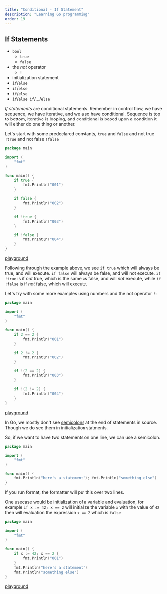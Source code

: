 ```yaml
---
title: "Conditional - If Statement"
description: "Learning Go programming"
order: 19
---
```



## If Statements

  * `bool`
    - `true`
    - `false`
  * the _not_ operator
    - `!`
  * initialization statement
  * `if`/`else`
  * `if`/`else`
  * `if`/`else`
  * `if`/`else if`/.../`else`

_If statements_ are conditional statements. Remember in control flow, we have sequence, we have iterative, and we also have conditional. Sequence is top to bottom, iterative is looping, and conditional is based upon a condition it will either do one thing or another.

Let's start with some predeclared constants, `true` and `false` and not true `!true` and not false `!false`

```go
package main

import (
	"fmt"
)

func main() {
	if true {
		fmt.Println("001")
	}

	if false {
		fmt.Println("002")
	}

	if !true {
		fmt.Println("003")
	}

	if !false {
		fmt.Println("004")
	}
}
```

[playground](https://play.golang.org/p/Aok8L_OVMo)

Following through the example above, we see `if true` which will always be true, and will execute. `if false` will always be false, and will not execute. `if !true` is if _not_ true, which is the same as false, and will _not_ execute, while `if !false` is if _not_ false, which will execute.

Let's try with some more examples using numbers and the not operator `!`:

```go
package main

import (
	"fmt"
)

func main() {
	if 2 == 2 {
		fmt.Println("001")
	}

	if 2 != 2 {
		fmt.Println("002")
	}

	if !(2 == 2) {
		fmt.Println("003")
	}

	if !(2 != 2) {
		fmt.Println("004")
	}
}
```

[playground](https://play.golang.org/p/Q1QjvxZzFX)

In Go, we mostly don't see [semicolons](https://golang.org/doc/effective_go.html#semicolons) at the end of statements in source. Though we do see them in initialization statments.

So, if we want to have two statements on one line, we can use a semicolon.

```go
package main

import (
	"fmt"
)

func main() {
	fmt.Println("here's a statement"); fmt.Println("something else")
}
```

If you run format, the formatter will put this over two lines.

One usecase would be initialization of a variable and evaluation, for example `if x := 42; x == 2` will initialize the variable `x` with the value of `42` then will evaluation the expression `x == 2` which is `false`

```go
package main

import (
	"fmt"
)

func main() {
	if x := 42; x == 2 {
		fmt.Println("001")
	}
	fmt.Println("here's a statement")
	fmt.Println("something else")
}
```

[playground](https://play.golang.org/p/araiTmOGMJ)
